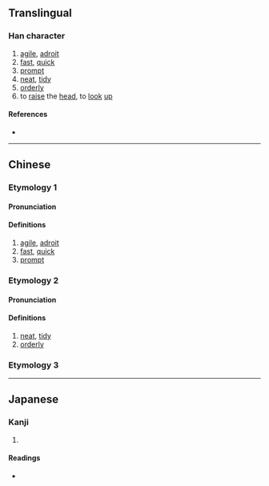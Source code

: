 {{character info/new}}
==Translingual==

===Han character===
{{Han char|rn=38|rad=女|as=13|sn=16|four=48486|canj=VOMO|ids=⿰女僉}}

# [[agile]], [[adroit]]
# [[fast]], [[quick]]
# [[prompt]]
# [[neat]], [[tidy]]
# [[orderly]]
# to [[raise]] the [[head]], to [[look]] [[up]]

====References====
* {{Han ref|kx=0272.010|dkj=06764|dj=0540.030|hdz=21084.130|uh=5B10|ud=23312|bh=E957|bd=59735}}

----

==Chinese==
{{zh-forms|s=𫰰}}

===Etymology 1===

====Pronunciation====
{{zh-pron
|m=xiān
|c=cim1
|ma=
|cat=a
}}

====Definitions====
{{zh-hanzi}}

# [[agile]], [[adroit]]
# [[fast]], [[quick]]
# [[prompt]]

===Etymology 2===

====Pronunciation====
{{zh-pron
|m=yǎn
|c=
|mc=y
|oc=y
|ma=
|cat=a
}}

====Definitions====
{{zh-hanzi}}

# [[neat]], [[tidy]]
# [[orderly]]

===Etymology 3===
{{zh-see|僸|a|to raise the head, to look up}}

----

==Japanese==

===Kanji===
{{ja-kanji|grade=|rs=女13}}

# {{defn|lang=ja|sort=女13}}

====Readings====
* {{ja-readings|on=[[せん]] (sen), [[げん]] (gen), [[ぎん]] (gin), [[ごん]] (gon)|kun=[[すばやい]] (subayai), [[つつしむさま]] (tsutsushimusama)}}